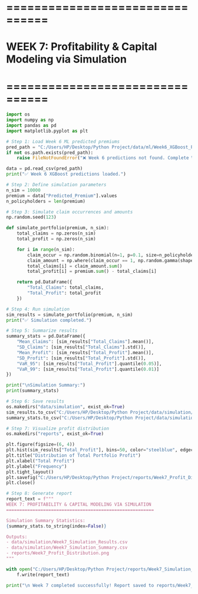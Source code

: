 # ================================
# WEEK 7: Profitability & Capital Modeling via Simulation
# ================================
```python
import os
import numpy as np
import pandas as pd
import matplotlib.pyplot as plt
```

```python
# Step 1: Load Week 6 ML predicted premiums
pred_path = "C:/Users/HP/Desktop/Python Project/data/ml/Week6_XGBoost_Predictions.csv"
if not os.path.exists(pred_path):
    raise FileNotFoundError("❌ Week 6 predictions not found. Complete Week 6 first.")

data = pd.read_csv(pred_path)
print("✅ Week 6 XGBoost predictions loaded.")
```

```python
# Step 2: Define simulation parameters
n_sim = 10000
premium = data["Predicted_Premium"].values
n_policyholders = len(premium)
```

```python

# Step 3: Simulate claim occurrences and amounts
np.random.seed(123)

def simulate_portfolio(premium, n_sim):
    total_claims = np.zeros(n_sim)
    total_profit = np.zeros(n_sim)

    for i in range(n_sim):
        claim_occur = np.random.binomial(n=1, p=0.1, size=n_policyholders)
        claim_amount = np.where(claim_occur == 1, np.random.gamma(shape=2, scale=20000, size=n_policyholders), 0)
        total_claims[i] = claim_amount.sum()
        total_profit[i] = premium.sum() - total_claims[i]

    return pd.DataFrame({
        "Total_Claims": total_claims,
        "Total_Profit": total_profit
    })
```

```python
# Step 4: Run simulation
sim_results = simulate_portfolio(premium, n_sim)
print("✅ Simulation completed.")

```

```python
# Step 5: Summarize results
summary_stats = pd.DataFrame({
    "Mean_Claims": [sim_results["Total_Claims"].mean()],
    "SD_Claims": [sim_results["Total_Claims"].std()],
    "Mean_Profit": [sim_results["Total_Profit"].mean()],
    "SD_Profit": [sim_results["Total_Profit"].std()],
    "VaR_95": [sim_results["Total_Profit"].quantile(0.05)],
    "VaR_99": [sim_results["Total_Profit"].quantile(0.01)]
})

print("\nSimulation Summary:")
print(summary_stats)
```

```python
# Step 6: Save results
os.makedirs("data/simulation", exist_ok=True)
sim_results.to_csv("C:/Users/HP/Desktop/Python Project/data/simulation/Week7_Simulation_Results.csv", index=False)
summary_stats.to_csv("C:/Users/HP/Desktop/Python Project/data/simulation/Week7_Simulation_Summary.csv", index=False)
```

```python
# Step 7: Visualize profit distribution
os.makedirs("reports", exist_ok=True)

plt.figure(figsize=(6, 4))
plt.hist(sim_results["Total_Profit"], bins=50, color="steelblue", edgecolor="black")
plt.title("Distribution of Total Portfolio Profit")
plt.xlabel("Total Profit")
plt.ylabel("Frequency")
plt.tight_layout()
plt.savefig("C:/Users/HP/Desktop/Python Project/reports/Week7_Profit_Distribution.png")
plt.close()
```

```python
# Step 8: Generate report
report_text = f"""
WEEK 7: PROFITABILITY & CAPITAL MODELING VIA SIMULATION
========================================================

Simulation Summary Statistics:
{summary_stats.to_string(index=False)}

Outputs:
- data/simulation/Week7_Simulation_Results.csv
- data/simulation/Week7_Simulation_Summary.csv
- reports/Week7_Profit_Distribution.png
"""

with open("C:/Users/HP/Desktop/Python Project/reports/Week7_Simulation_Report.txt", "w") as f:
    f.write(report_text)

print("\n Week 7 completed successfully! Report saved to reports/Week7_Simulation_Report.txt")
```




